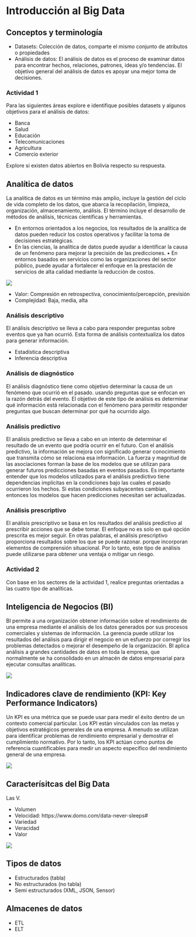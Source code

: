 # Introducción al Big Data

## Conceptos y terminología
  
  - Datasets: Colección de datos, comparte el mismo conjunto de atributos o propiedades 
  - Análisis de datos: El análisis de datos es el proceso de examinar datos para encontrar hechos, relaciones, patrones, ideas y/o tendencias. El objetivo general del análisis de datos es apoyar una mejor toma de decisiones.

### Actividad 1

Para las siguientes áreas explore e identifique posibles datasets y algunos objetivos para el análisis de datos:

  + Banca
  + Salud
  + Educación
  + Telecomunicaciones
  + Agricultura
  + Comercio exterior
  
Explore si existen datos abiertos en Bolivia respecto su respuesta.

## Analítica de datos

La analítica de datos es un término más amplio, incluye la gestión del ciclo de vida completo de los datos, que abarca la recopilación, limpieza, organización, almacenamiento, análisis. El término incluye el desarrollo de métodos de análisis, técnicas científicas y
herramientas. 

+ En entornos orientados a los negocios, los resultados de la analítica de datos pueden reducir los costos operativos y facilitar la toma de decisiones estratégicas.
+ En las ciencias, la analítica de datos puede ayudar a identificar la causa de un fenómeno para mejorar la precisión de las predicciones.
• En entornos basados en servicios como las organizaciones del sector público, puede ayudar a fortalecer el enfoque en la prestación de servicios de alta calidad mediante la reducción de costos.

![](_fig/analitica.PNG)

  + Valor: Compresión en retrospectiva, conocimiento/percepción, previsión 
  + Complejidad: Baja, media, alta

### Análisis descriptivo

El análisis descriptivo se lleva a cabo para responder preguntas sobre eventos que ya han ocurrió. Esta forma de análisis contextualiza los datos para generar información. 

  - Estadística descriptiva
  - Inferencia descriptiva

### Análisis de diagnóstico

El análisis diagnóstico tiene como objetivo determinar la causa de un fenómeno que ocurrió en el pasado. usando preguntas que se enfocan en la razón detrás del evento. El objetivo de este tipo de análisis es determinar qué información está relacionada con el fenómeno para permitir responder preguntas que buscan determinar por qué ha ocurrido algo.

### Análisis predictivo

El análisis predictivo se lleva a cabo en un intento de determinar el resultado de un evento que podría ocurrir en el futuro. Con el análisis predictivo, la información se mejora con significado generar conocimiento que transmita cómo se relaciona esa información. La fuerza y magnitud de las asociaciones forman la base de los modelos que se utilizan para generar futuros predicciones basadas en eventos pasados. Es importante entender que los modelos utilizados para el análisis predictivo tiene dependencias implícitas en la condiciones bajo las cuales el pasado ocurrieron los hechos. Si estas condiciones subyacentes cambian, entonces los modelos que hacen predicciones necesitan ser actualizadas.

### Análisis prescriptivo

El análisis prescriptivo se basa en los resultados del análisis predictivo al prescribir acciones
que se debe tomar. El enfoque no es solo en qué opción prescrita es mejor seguir. En otras palabras, el análisis prescriptivo proporciona resultados sobre los que se puede razonar. porque incorporan elementos de comprensión situacional. Por lo tanto, este tipo de análisis puede utilizarse para obtener una ventaja o mitigar un riesgo.

### Actividad 2

Con base en los sectores de la actividad 1, realice preguntas orientadas a las cuatro tipo de analíticas.

## Inteligencia de Negocios (BI)

BI permite a una organización obtener información sobre el rendimiento de una empresa mediante el análisis de los datos generados por sus procesos comerciales y sistemas de información. La gerencia puede utilizar los resultados del análisis para dirigir el negocio en un esfuerzo por corregir los problemas detectados o mejorar el desempeño de la organización. BI aplica análisis a grandes cantidades de datos en toda la empresa, que normalmente se ha consolidado en un almacén de datos empresarial para ejecutar consultas analíticas.

![](_fig/bi.PNG)

## Indicadores clave de rendimiento (KPI: Key Performance Indicators)

Un KPI es una métrica que se puede usar para medir el éxito dentro de un contexto comercial particular.
Los KPI están vinculados con las metas y objetivos estratégicos generales de una empresa. A menudo se utilizan para identificar problemas de rendimiento empresarial y demostrar el cumplimiento normativo. Por lo tanto, los KPI actúan como puntos de referencia cuantificables para medir un aspecto específico del rendimiento general de una empresa.

![](_fig/key.PNG)

## Caracterísitcas del Big Data

Las V. 

  + Volumen 
  + Velocidad: https://www.domo.com/data-never-sleeps#
  + Variedad 
  + Veracidad 
  + Valor
  
![](_fig/value.PNG)  

## Tipos de datos

  - Estructurados (tabla)
  - No estructurados (no tabla)
  - Semi estructurados (XML, JSON, Sensor)

## Almacenes de datos

  + ETL
  + ELT

